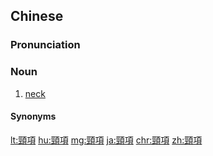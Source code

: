{{also|颈项}}
==Chinese==
{{zh-forms|s=颈项}}

===Pronunciation===
{{zh-pron
|m=jǐngxiàng
|m-s=jin3hang4-2
|c=geng2 hong6
|h=pfs=kiáng-hong
|cat=n
}}

===Noun===
{{zh-noun}}

# [[neck]]

====Synonyms====
{{zh-dial|脖子}}

[[lt:頸項]]
[[hu:頸項]]
[[mg:頸項]]
[[ja:頸項]]
[[chr:頸項]]
[[zh:頸項]]